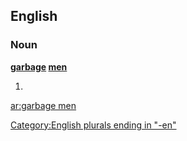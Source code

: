 ==English==

===Noun===
'''[[garbage]] [[man|men]]'''

# {{plural of|[[garbage man]]}}

[[Category:English plurals ending in "-en"]]

[[ar:garbage men]]